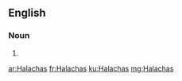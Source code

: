 ==English==

===Noun===
{{head|en|noun plural form}}

# {{plural of|Halacha|lang=en}}

[[ar:Halachas]]
[[fr:Halachas]]
[[ku:Halachas]]
[[mg:Halachas]]